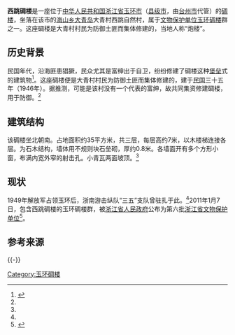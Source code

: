{{coord|28.26979|121.15022|display=title}}
'''西跳碉楼'''是一座位于[[中华人民共和国|中华人民共和国]][[浙江省|浙江省]][[玉环市|玉环市]]（[[县级市|县级市]]，由[[台州市|台州市]]代管）的[[碉楼|碉楼]]，坐落在该市的[[海山乡|海山乡]][[大青山_(玉环)|大青岛]]大青村西跳自然村，属于[[文物保护单位|文物保护单位]][[玉环碉楼|玉环碉楼]]群之一。这座碉楼是大青村村民为防御土匪而集体修建的，当地人称“炮楼”。

== 历史背景 ==
{{参见|玉环碉楼#历史背景}}民国年代，沿海匪患猖獗，民众尤其是富绅出于自卫，纷纷修建了碉楼这种[[防御工事|堡垒]]式的建筑物<ref name=":2">{{Cite news|url=http://paper.taizhou.com.cn/tzwb/html/2011-07/10/content_352741.htm|title=玉环碉楼：海岛的战斗堡垒（下）|author=陈剑|date=2011-07-10|work=[[台州晚报|台州晚报]]|publisher=|accessdate=2020-07-15|language=|format=}}</ref>。这座碉楼便是大青村村民为防御土匪而集体修建的，建于[[民国纪年|民国]]三十五年（1946年）。据推测，可能是该村没有一个代表的富绅，故共同集资修建碉楼，用于防御。<ref name=":2" />

== 建筑结构 ==
该碉楼坐北朝南。占地面积约35平方米，共三层，每层高约7米，以木楼梯连接各层。为石木结构，墙体用不规则块石垒砌，厚约0.8米。各墙面开有多个方形小窗，布满内宽外窄的射击孔。小青瓦两面坡顶。<ref name=":2" />

== 现状 ==
1949年解放军占领玉环后，浙南游击纵队“三五”支队曾驻扎于此。<ref name=":2" />2011年1月7日，包含西跳碉楼的玉环碉楼群，被[[浙江省人民政府|浙江省人民政府]]公布为第六批[[浙江省文物保护单位|浙江省文物保护单位]]<ref name="浙江省人民政府">{{cite web|title=浙江省人民政府关于公布第六批省级文物保护单位和与现有省级文物保护单位合并项目及更名省级文物保护单位的通知|url=http://www.zj.gov.cn/art/2013/1/4/art_12880_71859.html|accessdate=2011-02-14|author=|date=2011-01-28|publisher=浙江省人民政府|language=|dead-url=yes|archive-url=https://web.archive.org/web/20170202061821/http://www.zj.gov.cn/art/2013/1/4/art_12880_71859.html|archive-date=2017-02-02}}</ref>。

== 参考来源 ==
<references group=""></references>

{{-}}
{{玉环碉楼}}

[[Category:玉环碉楼|Category:玉环碉楼]]